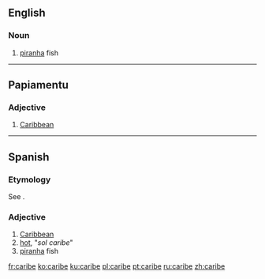 ==English==

===Noun===
{{en-noun}}

# [[piranha]] fish

{{Webster 1913}}

----

==Papiamentu==

===Adjective===
{{head|pap|adjective}}

# [[Caribbean]]

----

==Spanish==

===Etymology===
See {{term|Carib|lang=es}}.

===Adjective===
{{es-adj|f=caribe}}

# [[Caribbean]]
# [[hot]], "''sol caribe''" {{gloss|"hot sun"}}
# [[piranha]] fish

[[fr:caribe]]
[[ko:caribe]]
[[ku:caribe]]
[[pl:caribe]]
[[pt:caribe]]
[[ru:caribe]]
[[zh:caribe]]